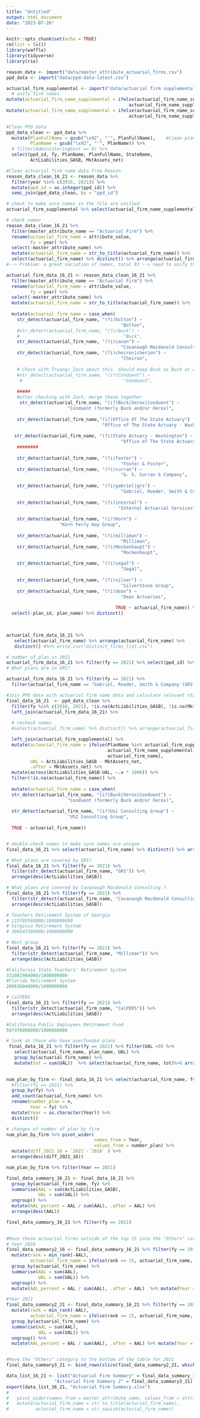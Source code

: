```yaml
---
title: "Untitled"
output: html_document
date: "2023-07-26"
---
```


```r
knitr::opts_chunk$set(echo = TRUE)
rm(list = ls())
library(waffle)
library(tidyverse)
library(rio)
```

```r
reason_data <- import("data/master_attribute_actuarial_firms.csv")
ppd_data <- import("data/ppd-data-latest.csv")

actuarial_firm_supplemental <- import("data/actuarial firm supplemental.xlsx") %>% 
  # unify firm names
mutate(actuarial_firm_name_supplemental = ifelse(actuarial_firm_name_supplemental == "Segal Consulting", "Segal", 
                                              actuarial_firm_name_supplemental)) %>% 
mutate(actuarial_firm_name_supplemental = ifelse(actuarial_firm_name_supplemental == "Office of the State Actuary - Washington", "Office of The State Actuary - Washington", 
                                              actuarial_firm_name_supplemental))

```

```r
#Clean PPD data
ppd_data_clean <- ppd_data %>% 
  mutate(PlanFullName = gsub("\x92", "'", PlanFullName),    #clean plan names and full names
         PlanName = gsub("\x92", "'", PlanName)) %>% 
  # filter(AdministeringGovt == 0) %>% 
  select(ppd_id, fy, PlanName, PlanFullName, StateName, 
         ActLiabilities_GASB, MktAssets_net)

#Clean actuarial firm name data from Reason
reason_data_clean_16_21 <- reason_data %>% 
  filter(year %in% c(2016, 2021)) %>% 
  mutate(ppd_id = as.integer(ppd_id)) %>% 
  semi_join(ppd_data_clean, by = "ppd_id") 

```


```r
# check to make sure names in the file are unified
actuarial_firm_supplemental %>% select(actuarial_firm_name_supplemental) %>% distinct() %>% arrange()

# check names
reason_data_clean_16_21 %>% 
  filter(master_attribute_name == "Actuarial Firm") %>% 
  rename(actuarial_firm_name = attribute_value,
         fy = year) %>% 
  select(-master_attribute_name) %>% 
  mutate(actuarial_firm_name = str_to_title(actuarial_firm_name)) %>% 
  select(actuarial_firm_name) %>% distinct() %>% arrange(actuarial_firm_name)
#--> Problem: a great variation of names, total 83 --> need to unify them below
```


```r
actuarial_firm_data_16_21 <- reason_data_clean_16_21 %>% 
  filter(master_attribute_name == "Actuarial Firm") %>% 
  rename(actuarial_firm_name = attribute_value,
         fy = year) %>% 
  select(-master_attribute_name) %>% 
  mutate(actuarial_firm_name = str_to_title(actuarial_firm_name)) %>% 
  
  mutate(actuarial_firm_name = case_when(
    str_detect(actuarial_firm_name, "(?i)bolton") ~
                                           "Bolton",
    #str_detect(actuarial_firm_name, "(?i)buck") ~
    #                                       "Buck",
    str_detect(actuarial_firm_name, "(?i)cavan") ~ 
                                           "Cavanaugh Macdonald Consulting",
    str_detect(actuarial_firm_name, "(?i)cheiron|cherion") ~
                                           "Cheiron",
    
    # Check with Truong/ Zach about this. Should keep Buck as Buck or collapse into Conduent?
    #str_detect(actuarial_firm_name, "(i?)Conduent") ~ 
     #                                      "Conduent",
    
    #####
    #after checking with Zach, merge these together
     str_detect(actuarial_firm_name, "(i?)Buck|Xerox|Conduent") ~ 
                       "Conduent (formerly Buck and/or Xerox)",
    
    str_detect(actuarial_firm_name,"(i?)Office Of The State Actuary")  ~ 
                                    "Office of The State Actuary - Washington",
   
   str_detect(actuarial_firm_name, "(?i)State Actuary - Washington") ~
                                           "Office of The State Actuary - Washington",
    ########
    
    str_detect(actuarial_firm_name, "(?i)foster") ~
                                           "Foster & Foster",
    str_detect(actuarial_firm_name, "(?i)curran") ~
                                           "G. S. Curran & Company",
    
    str_detect(actuarial_firm_name, "(?i)gabriel|grs") ~
                                           "Gabriel, Roeder, Smith & Company (GRS)",
    
    str_detect(actuarial_firm_name, "(?i)internal") ~
                                          "Internal Actuarial Services",
    
    str_detect(actuarial_firm_name, "(i?)Korn") ~
                    "Korn Ferry Hay Group",
                                         
    str_detect(actuarial_firm_name, "(?i)milliman") ~
                                           "Milliman",
    str_detect(actuarial_firm_name, "(?i)Mockenhaupt") ~
                                           "Mockenhaupt",
    
    str_detect(actuarial_firm_name, "(?i)segal") ~
                                           "Segal",
  
    str_detect(actuarial_firm_name, "(?i)silver") ~
                                           "SilverStone Group",
    str_detect(actuarial_firm_name, "(?i)dean") ~
                                           "Dean Actuaries",
    
                                         TRUE ~ actuarial_firm_name)) %>%
  select(-plan_id, plan_name) %>% distinct()
  
  

actuarial_firm_data_16_21 %>% 
   select(actuarial_firm_name) %>% arrange(actuarial_firm_name) %>% 
   distinct() #%>% write.csv("distinct_firms_list.csv")
```

```r
# number of plan in 2021
actuarial_firm_data_16_21 %>% filter(fy == 2021) %>% select(ppd_id) %>% distinct()
# What plans are in GRS? 

actuarial_firm_data_16_21 %>% filter(fy == 2021) %>% 
  filter(actuarial_firm_name == "Gabriel, Roeder, Smith & Company (GRS)")


```


```r

#Join PPD data with actuarial firm name data and calculate relevant stats
final_data_16_21  <- ppd_data_clean %>% 
  filter(fy %in% c(2016, 2021), !is.na(ActLiabilities_GASB), !is.na(MktAssets_net)) %>% 
  left_join(actuarial_firm_data_16_21) %>% 
  
  # recheck names 
  #select(actuarial_firm_name) %>% distinct() %>% arrange(actuarial_firm_name)

  left_join(actuarial_firm_supplemental) %>% 
  mutate(actuarial_firm_name = ifelse(PlanName %in% actuarial_firm_supplemental$PlanName, 
                                      actuarial_firm_name_supplemental, 
                                      actuarial_firm_name),
         UAL = ActLiabilities_GASB - MktAssets_net,
         .after = MktAssets_net) %>% 
  mutate(across(ActLiabilities_GASB:UAL, ~.x * 1000)) %>% 
  filter(!is.na(actuarial_firm_name)) %>% 
  
  mutate(actuarial_firm_name = case_when(
  str_detect(actuarial_firm_name, "(i?)Buck|Xerox|Conduent") ~ 
                       "Conduent (formerly Buck and/or Xerox)",
  
  str_detect(actuarial_firm_name, "(i?)Usi Consulting Group") ~ 
                       "USI Consulting Group",
  
  TRUE ~ actuarial_firm_name))


# double-check names to make sure names are unique 
final_data_16_21 %>% select(actuarial_firm_name) %>% distinct() %>% arrange(actuarial_firm_name)

```

```r
# What plans are covered by GRS?
final_data_16_21 %>% filter(fy == 2021) %>% 
  filter(str_detect(actuarial_firm_name, "GRS")) %>% 
  arrange(desc(ActLiabilities_GASB))

# What plans are covered by Cavanaugh Macdonald Consulting ?
final_data_16_21 %>% filter(fy == 2021) %>% 
  filter(str_detect(actuarial_firm_name, "Cavanaugh Macdonald Consulting")) %>% 
  arrange(desc(ActLiabilities_GASB))

# Teachers Retirement System of Georgia 
# 115703568000/1000000000
# Virginia Retirement System 
# 106643384000/1000000000

# Next group
final_data_16_21 %>% filter(fy == 2021) %>% 
  filter(str_detect(actuarial_firm_name, "Milliman")) %>% 
  arrange(desc(ActLiabilities_GASB))

#California State Teachers' Retirement System
332081984000/1000000000	
#Florida Retirement System
209636048000/1000000000

# CalPERS
final_data_16_21 %>% filter(fy == 2021) %>% 
  filter(str_detect(actuarial_firm_name, "CalPERS")) %>% 
  arrange(desc(ActLiabilities_GASB))

#California Public Employees Retirement Fund
587976000000/1000000000	

# look at those who have overfunded plans
 final_data_16_21 %>% filter(fy == 2021) %>% filter(UAL <0) %>% 
   select(actuarial_firm_name, plan_name, UAL) %>% 
   group_by(actuarial_firm_name) %>% 
   mutate(tot = sum(UAL))  %>% select(actuarial_firm_name, tot)%>% arrange(tot) %>% distinct()
   

```

```r
num_plan_by_firm <- final_data_16_21 %>% select(actuarial_firm_name, fy) %>% 
  #filter(fy == 2021) %>% 
  group_by(fy) %>% 
  add_count(actuarial_firm_name) %>% 
  rename(number_plan = n,
         Year = fy) %>% 
  mutate(Year = as.character(Year)) %>% 
  distinct()

# changes of number of plan by firm
num_plan_by_firm %>% pivot_wider(
                                 names_from = Year,
                                 values_from = number_plan) %>% 
  mutate(diff_2021_16 = `2021`-`2016` ) %>% 
  arrange(desc(diff_2021_16)) 

num_plan_by_firm %>% filter(Year == 2021)
```

```r

final_data_summary_16_21 <- final_data_16_21 %>% 
  group_by(actuarial_firm_name, fy) %>% 
  summarise(AAL = sum(ActLiabilities_GASB),
            UAL = sum(UAL)) %>% 
  ungroup() %>% 
  mutate(AAL_percent = AAL / sum(AAL), .after = AAL) %>% 
  arrange(desc(AAL))

final_data_summary_16_21 %>% filter(fy == 2021) 
  
```

```r
#Move those actuarial firms outside of the top 15 into the "Others" category
# Year 2016
final_data_summary2_16 <- final_data_summary_16_21 %>% filter(fy == 2016) %>% 
  mutate(rank = min_rank(-AAL),
         actuarial_firm_name = ifelse(rank <= 15, actuarial_firm_name, "Others")) %>% 
  group_by(actuarial_firm_name) %>% 
  summarise(AAL = sum(AAL),
            UAL = sum(UAL)) %>% 
  ungroup() %>% 
  mutate(AAL_percent = AAL / sum(AAL), .after = AAL)  %>% mutate(Year = 2016)

#Year 2021
final_data_summary2_21 <- final_data_summary_16_21 %>% filter(fy == 2021) %>% 
  mutate(rank = min_rank(-AAL),
         actuarial_firm_name = ifelse(rank <= 15, actuarial_firm_name, "Others")) %>% 
  group_by(actuarial_firm_name) %>% 
  summarise(AAL = sum(AAL),
            UAL = sum(UAL)) %>% 
  ungroup() %>% 
  mutate(AAL_percent = AAL / sum(AAL), .after = AAL) %>% mutate(Year = 2021)


#Move the "Others" category to the bottom of the table for 2021
final_data_summary3_21 <- bind_rows(slice(final_data_summary2_21, which(actuarial_firm_name != "Others")), slice(final_data_summary2_21, which(actuarial_firm_name == "Others")))

```


```r
data_list_16_21 <- list("Actuarial Firm Summary" = final_data_summary_16_21,
                  "Actuarial Firm Summary 2" = final_data_summary3_21)
export(data_list_16_21, "Actuarial Firm Summary.xlsx")
# 
#   pivot_wider(names_from = master_attribute_name, values_from = attribute_value)
#   mutate(acturial_firm_name = str_to_title(acturial_firm_name),
#          acturial_firm_name = str_squish(acturial_firm_name))

```

